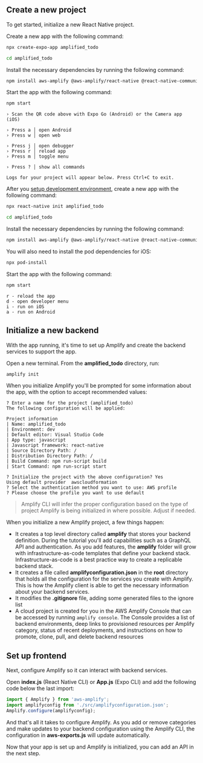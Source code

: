 ## Create a new project

To get started, initialize a new React Native project.

<BlockSwitcher>
<Block name="Expo CLI">

Create a new app with the following command:    

```bash
npx create-expo-app amplified_todo

cd amplified_todo
```

Install the necessary dependencies by running the following command:

```sh
npm install aws-amplify @aws-amplify/react-native @react-native-community/netinfo @react-native-async-storage/async-storage
```

Start the app with the following command:

```bash
npm start
```

```console
› Scan the QR code above with Expo Go (Android) or the Camera app (iOS)

› Press a │ open Android
› Press w │ open web

› Press j │ open debugger
› Press r │ reload app
› Press m │ toggle menu

› Press ? │ show all commands

Logs for your project will appear below. Press Ctrl+C to exit.
```

</Block>
<Block name="React Native CLI">

After you [setup development environment](https://reactnative.dev/docs/environment-setup), create a new app with the following command:    

```bash
npx react-native init amplified_todo

cd amplified_todo
```

Install the necessary dependencies by running the following command:

```sh
npm install aws-amplify @aws-amplify/react-native @react-native-community/netinfo @react-native-async-storage/async-storage
```

You will also need to install the pod dependencies for iOS:

```sh
npx pod-install
```

Start the app with the following command:

```bash
npm start
```

```console
r - reload the app
d - open developer menu
i - run on iOS
a - run on Android
```

</Block>
</BlockSwitcher>

## Initialize a new backend

With the app running, it's time to set up Amplify and create the backend services to support the app.

Open a new terminal. From the **amplified_todo** directory, run:

```bash
amplify init
```

When you initialize Amplify you'll be prompted for some information about the app, with the option to accept recommended values:

```console
? Enter a name for the project (amplified_todo) 
The following configuration will be applied:

Project information
| Name: amplified_todo
| Environment: dev
| Default editor: Visual Studio Code
| App type: javascript
| Javascript framework: react-native
| Source Directory Path: /
| Distribution Directory Path: /
| Build Command: npm run-script build
| Start Command: npm run-script start

? Initialize the project with the above configuration? Yes
Using default provider  awscloudformation
? Select the authentication method you want to use: AWS profile
? Please choose the profile you want to use default
```

> Amplify CLI will infer the proper configuration based on the type of project Amplify is being initialized in where possible. Adjust if needed.

When you initialize a new Amplify project, a few things happen:

- It creates a top level directory called **amplify** that stores your backend definition. During the tutorial you'll add capabilities such as a GraphQL API and authentication. As you add features, the **amplify** folder will grow with infrastructure-as-code templates that define your backend stack. Infrastructure-as-code is a best practice way to create a replicable backend stack.
- It creates a file called **amplifyconfiguration.json** in the **root** directory that holds all the configuration for the services you create with Amplify. This is how the Amplify client is able to get the necessary information about your backend services.
- It modifies the **.gitignore** file, adding some generated files to the ignore list
- A cloud project is created for you in the AWS Amplify Console that can be accessed by running `amplify console`. The Console provides a list of backend environments, deep links to provisioned resources per Amplify category, status of recent deployments, and instructions on how to promote, clone, pull, and delete backend resources

## Set up frontend

Next, configure Amplify so it can interact with backend services.

Open **index.js** (React Native CLI) or **App.js** (Expo CLI) and add the following code below the last import:

```javascript
import { Amplify } from 'aws-amplify';
import amplifyconfig from './src/amplifyconfiguration.json';
Amplify.configure(amplifyconfig);
```

And that's all it takes to configure Amplify. As you add or remove categories and make updates to your backend configuration using the Amplify CLI, the configuration in **aws-exports.js** will update automatically.

Now that your app is set up and Amplify is initialized, you can add an API in the next step.
